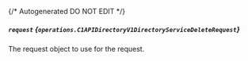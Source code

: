 {/* Autogenerated DO NOT EDIT  */}

##### `request` *{`operations.C1APIDirectoryV1DirectoryServiceDeleteRequest`}*
The request object to use for the request.

<Collapsible openLabel={Labels.showProperties} closeLabel={Labels.hideProperties}>
  <C1APIDirectoryV1DirectoryServiceDeleteRequest />
</Collapsible>

